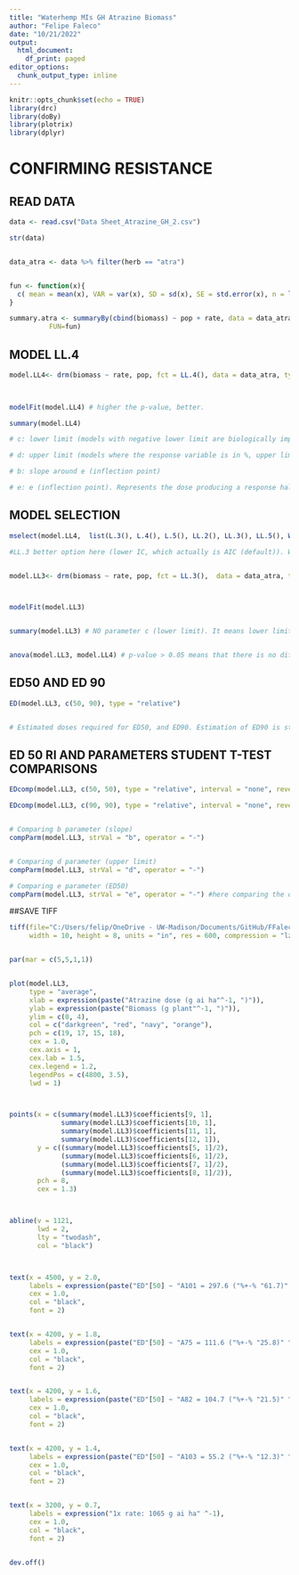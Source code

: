 ```yaml
---
title: "Waterhemp MIs GH Atrazine Biomass"
author: "Felipe Faleco"
date: "10/21/2022"
output:
  html_document:
    df_print: paged
editor_options: 
  chunk_output_type: inline
---
```


```r

knitr::opts_chunk$set(echo = TRUE)
library(drc)
library(doBy)
library(plotrix)
library(dplyr)

```


# CONFIRMING RESISTANCE


## READ DATA

```r

data <- read.csv("Data Sheet_Atrazine_GH_2.csv")

str(data)


data_atra <- data %>% filter(herb == "atra")


fun <- function(x){
  c( mean = mean(x), VAR = var(x), SD = sd(x), SE = std.error(x), n = length(x))
}

summary.atra <- summaryBy(cbind(biomass) ~ pop + rate, data = data_atra,
          FUN=fun)


```



## MODEL LL.4

```r

model.LL4<- drm(biomass ~ rate, pop, fct = LL.4(), data = data_atra, type = "continuous")


                
modelFit(model.LL4) # higher the p-value, better.

summary(model.LL4) 

# c: lower limit (models with negative lower limit are biologically impossible. E.g., negative biomass, negative % biomass reduction, or negative % control)

# d: upper limit (models where the response variable is in %, upper limit bigger than 100% are biologically impossible. E.g., % biomass reduction, % control)

# b: slope around e (inflection point)

# e: e (inflection point). Represents the dose producing a response halfway between the u and l parameters (ED50)

```



## MODEL SELECTION

```r

mselect(model.LL4,  list(L.3(), L.4(), L.5(), LL.2(), LL.3(), LL.5(), W1.3(), W1.4(), W2.4(), baro5()), linreg = T) 

#LL.3 better option here (lower IC, which actually is AIC (default)). W1.3 could also be used, but since it is a asymmetrical model, I would give preference to LL.3 In symmetrical models, the parameter e and relative ED50 are identical, that is, they both indicate the dose that reduces the response midway between the upper and lower limits. In asymmetrical models, however, the parameter e does not have the same meaning as in symmetrical models, even though it is still the location of the inflection point. For asymmetrical models, ED50 should be estimated as "absolute" and not relative.


model.LL3<- drm(biomass ~ rate, pop, fct = LL.3(),  data = data_atra, type = "continuous")



modelFit(model.LL3)


summary(model.LL3) # NO parameter c (lower limit). It means lower limit was set to zero.


anova(model.LL3, model.LL4) # p-value > 0.05 means that there is no difference between models. Therefore, we can use model LL.3

```



## ED50 AND ED 90

```r

ED(model.LL3, c(50, 90), type = "relative") 


# Estimated doses required for ED50, and ED90. Estimation of ED90 is statistically less accurate and often subject to high variance. Therefore, is better to use ED50.

```


## ED 50 RI AND PARAMETERS STUDENT T-TEST COMPARISONS

```r

EDcomp(model.LL3, c(50, 50), type = "relative", interval = "none", reverse = F)

EDcomp(model.LL3, c(90, 90), type = "relative", interval = "none", reverse = F)


# Comparing b parameter (slope)
compParm(model.LL3, strVal = "b", operator = "-")


# Comparing d parameter (upper limit)
compParm(model.LL3, strVal = "d", operator = "-")

# Comparing e parameter (ED50)
compParm(model.LL3, strVal = "e", operator = "-") #here comparing the difference, and not the ratio like in the EDcomp


```



##SAVE TIFF

```r

tiff(file="C:/Users/felip/OneDrive - UW-Madison/Documents/GitHub/FFaleco/PhD/PhD Projects/Waterhemp/Metabolism Inhibitors/GH/Atrazine/GH_Atra Only_All Pops_DR biomass.tiff",
     width = 10, height = 8, units = "in", res = 600, compression = "lzw")


par(mar = c(5,5,1,1))


plot(model.LL3,
     type = "average",
     xlab = expression(paste("Atrazine dose (g ai ha"^-1, ")")),
     ylab = expression(paste("Biomass (g plant"^-1, ")")),
     ylim = c(0, 4),
     col = c("darkgreen", "red", "navy", "orange"),
     pch = c(19, 17, 15, 18),
     cex = 1.0,
     cex.axis = 1,
     cex.lab = 1.5,
     cex.legend = 1.2,
     legendPos = c(4800, 3.5),
     lwd = 1)



points(x = c(summary(model.LL3)$coefficients[9, 1], 
             summary(model.LL3)$coefficients[10, 1],
             summary(model.LL3)$coefficients[11, 1],
             summary(model.LL3)$coefficients[12, 1]),
       y = c((summary(model.LL3)$coefficients[5, 1]/2), 
             (summary(model.LL3)$coefficients[6, 1]/2),
             (summary(model.LL3)$coefficients[7, 1]/2),
             (summary(model.LL3)$coefficients[8, 1]/2)),
       pch = 8,
       cex = 1.3)



abline(v = 1121, 
       lwd = 2, 
       lty = "twodash",
       col = "black")



text(x = 4500, y = 2.0, 
     labels = expression(paste("ED"[50] ~ "A101 = 297.6 ("%+-% "61.7)" ^A)),
     cex = 1.0,
     col = "black",
     font = 2)


text(x = 4200, y = 1.8, 
     labels = expression(paste("ED"[50] ~ "A75 = 111.6 ("%+-% "25.8)" ^B)),
     cex = 1.0,
     col = "black",
     font = 2)


text(x = 4200, y = 1.6, 
     labels = expression(paste("ED"[50] ~ "A82 = 104.7 ("%+-% "21.5)" ^B)),
     cex = 1.0,
     col = "black",
     font = 2)


text(x = 4200, y = 1.4, 
     labels = expression(paste("ED"[50] ~ "A103 = 55.2 ("%+-% "12.3)" ^C)),
     cex = 1.0,
     col = "black",
     font = 2)


text(x = 3200, y = 0.7, 
     labels = expression("1x rate: 1065 g ai ha" ^-1),
     cex = 1.0,
     col = "black",
     font = 2)


dev.off()


```


